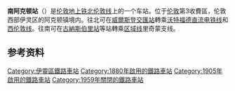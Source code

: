 {{Infobox London station
| name             = 南阿克顿<br />South Acton
| symbol           = overground
| manager          = [[伦敦地上铁|伦敦地上铁]]
| owner            = [[铁路网络公司|铁路网络公司]]
| locale           = [[南阿克顿|南阿克顿]]
| borough          = [[伊灵区|伊灵区]]
| platforms        = 2
| fare_zone        = 3
| railcode         = SAT
| access           = yes
| access_note      = <ref>[http://www.tfl.gov.uk/assets/downloads/standard-tube-map.pdf TFL: Standard Tube Map]</ref>
| image_name       = South Acton stn west entrance.JPG
| latitude         = 51.4994
| longitude        = -0.2707
| years1           = 1880
| events1          = 开放
| raillowexits0405 = 75,193
| raillowexits0506 = 80,995
| railexits0607    = 0.368
| railexits0708    = 0.278
| railexits0809    = 0.301
| railexits0910    = 0.270
| railexits1011 = 0.384
| railexits1112 =  0.524
}}
'''南阿克顿站'''（{{Lang-en|South Acton railway station}}）是[[伦敦地上铁|伦敦地上铁]][[北伦敦线|北伦敦线]]上的一个车站。位于[[伦敦|伦敦]]第3收費區，伦敦西部伊灵区的阿克顿镇境内。往北可在[[威爾斯登交匯站|威爾斯登交匯站]]轉乘[[沃特福德直流电铁线|沃特福德直流电铁线]]和[[西伦敦线|西伦敦线]]。往南可在[[古納斯伯里站|古納斯伯里站]]等站轉乘[[区域线|区域线]]里奇蒙支线。


== 参考资料 ==

{{Reflist}}

{{UK-rail-stub}}

{{start rail box|{{flagicon image|London Overground logo.svg}} [[倫敦地上鐵|倫敦地上鐵]]}}
{{s-inop|[[根拿斯贝利站|根拿斯贝利站]]|往 [[里奇蒙站|里奇蒙站]]}}
{{s-line|[[北倫敦線|北倫敦線]]||#{{LUL color|East London}}}}
{{s-inop|[[艾顿中央站|艾顿中央站]]|往 [[斯特拉特福德站|斯特拉特福德站]]}}
{{end box}}

{{倫敦地上鐵北倫敦線}}

{{DEFAULTSORT:South Acton Railway Station}}
[[Category:伊靈區鐵路車站|Category:伊靈區鐵路車站]]
[[Category:1880年啟用的鐵路車站|Category:1880年啟用的鐵路車站]]
[[Category:1905年啟用的鐵路車站|Category:1905年啟用的鐵路車站]]
[[Category:1959年關閉的鐵路車站|Category:1959年關閉的鐵路車站]]